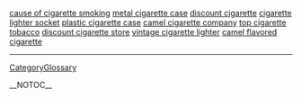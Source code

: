 <a href= http://cause-of-cigarette-smoking.lacprojet.info >cause of cigarette smoking</a>   <a href= http://metal-cigarette-case.lacprojet.info >metal cigarette case</a>   <a href= http://discount-cigarette.lacprojet.info >discount cigarette</a>   <a href= http://cigarette-lighter-socket.lacprojet.info >cigarette lighter socket</a>   <a href= http://plastic-cigarette-case.lacprojet.info >plastic cigarette case</a>   <a href= http://camel-cigarette-company.lacprojet.info >camel cigarette company</a>   <a href= http://top-cigarette-tobacco.lacprojet.info >top cigarette tobacco</a>   <a href= http://discount-cigarette-store.lacprojet.info >discount cigarette store</a>   <a href= http://vintage-cigarette-lighter.lacprojet.info >vintage cigarette lighter</a>   <a href= http://camel-flavored-cigarette.lacprojet.info >camel flavored cigarette</a>
----
[[CategoryGlossary]]

__NOTOC__